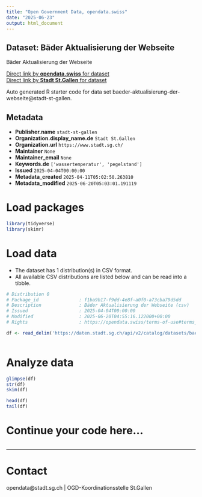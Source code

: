 ```yaml
---
title: "Open Government Data, opendata.swiss"
date: "2025-06-23"
output: html_document
---
```


## Dataset: Bäder Aktualisierung der Webseite

Bäder Aktualisierung der Webseite

[Direct link by **opendata.swiss** for dataset](https://opendata.swiss/de/dataset/bader-aktualisierung-der-webseite)<br>
[Direct link by **Stadt St.Gallen** for dataset](https://daten.stadt.sg.ch/explore/dataset/baeder-aktualisierung-der-webseite/)

Auto generated R starter code for data set baeder-aktualisierung-der-webseite@stadt-st-gallen.

## Metadata

- **Publisher.name** `stadt-st-gallen`
- **Organization.display_name.de** `Stadt St.Gallen`
- **Organization.url** `https://www.stadt.sg.ch/`
- **Maintainer** `None`
- **Maintainer_email** `None`
- **Keywords.de** `['wassertemperatur', 'pegelstand']`
- **Issued** `2025-04-04T00:00:00`
- **Metadata_created** `2025-04-11T05:02:50.263810`
- **Metadata_modified** `2025-06-20T05:03:01.191119`


# Load packages

```r

library(tidyverse)
library(skimr)

```

# Load data

-   The dataset has 1 distribution(s) in CSV format.
-   All available CSV distributions are listed below and can be read into a tibble.

```r

# Distribution 0
# Package_id               : f1ba9b17-f9dd-4e8f-a0f0-a73cba79d5dd
# Description              : Bäder Aktualisierung der Webseite (csv)
# Issued                   : 2025-04-04T00:00:00
# Modified                 : 2025-06-20T04:55:16.122000+00:00
# Rights                   : https://opendata.swiss/terms-of-use#terms_by

df <- read_delim('https://daten.stadt.sg.ch/api/v2/catalog/datasets/baeder-aktualisierung-der-webseite/exports/csv?use_labels=true')



```

# Analyze data

```r

glimpse(df)
str(df)
skim(df)

head(df)
tail(df)

```

# Continue your code here...

```r

```

------------------------------------------------------------------------

# Contact

opendata@stadt.sg.ch | OGD-Koordinationsstelle St.Gallen
